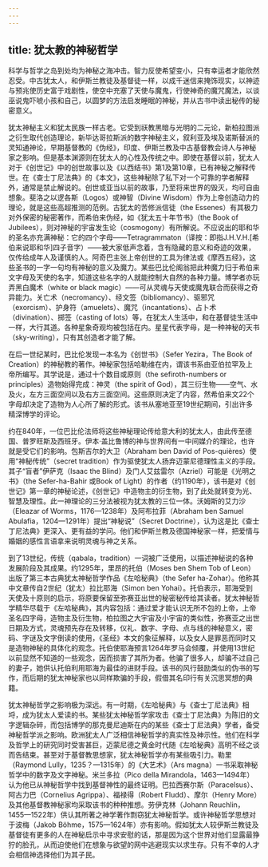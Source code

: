 ```yaml
---
---
---
```

title: 犹太教的神秘哲学
---




科学与哲学之岛到处均为神秘之海冲击。智力反使希望变小，只有幸运者才能欣然忍受。中古犹太人，和伊斯兰教徒及基督徒一样，以成千迷信来掩饰现实，以神迹与预兆使历史富于戏剧性，使空中充塞了天使与魔鬼，行使神奇的魔咒魔法，以谈巫说鬼吓唬小孩和自己，以圆梦的方法启发睡眠的神秘，并从古书中读出秘传的秘密意义。

犹太神秘主义和犹太民族一样古老。它受到祆教黑暗与光明的二元论，新柏拉图派之衍生取代创造理论，新毕达哥拉斯派的数字神秘主义，叙利亚及埃及诺斯替派的灵知通神论，早期基督教的《伪经》，印度、伊斯兰教及中古基督教会诗人与神秘家之影响。但是基本渊源则在犹太人的心性及传统之中。即使在基督以前，犹太人对于《创世记》中的创世故事以及《以西结书》第1及第10章，已有神秘之解释传世。在《查士丁尼法典》的《本文》，这些神秘除了私下对一个可靠的学者解释外，通常是禁止解说的。创世或亚当以前的故事，乃至将来世界的毁灭，均可自由想象。斐洛之以逻各斯（Logos）或神智（Divine Wisdom）作为上帝创造动力的理论，就是这些高超推测的范例。古犹太的苦修派信徒（the Essenes）有其极力对外保密的秘密著作，而希伯来伪经，如《犹太五十年节书》（the Book of Jubilees），则对神秘的宇宙发生论（cosmogony）有所解说。不应说出的耶和华的圣名亦充满神秘：它的四个字母——Tetragrammaton（译按：即指J.H.V.H.[希伯来说耶和华]四子音字）——被大家低声念着，含有隐藏的意义和奇迹的效果，仅传给成年人及谨慎的人。阿奇巴主张上帝创世的工具为律法或《摩西五经》，这些圣书的一字一句均有神秘的意义及魔力。某些巴比伦阁翁把此种魔力归于希伯来文字母及天使的名字，知道这些名字的人就能控制大自然的各种力量。博学者亦玩弄黑白魔术（white or black magic）——可从灵魂与天使或魔鬼联合而获得之奇异能力。关亡术（necromancy）、经文签（bibliomancy）、驱邪咒（exorcism）、护身符（amuelets）、魔咒（incantations）、占卜术（divination）、掷签（casting of lots）等，在犹太人生活中，和在基督徒生活中一样，大行其道。各种星象奇观均被包括在内。星星代表字母，是一种神秘的天书（sky-writing），只有其创造者才能了解。

在后一世纪某时，巴比伦发现一本名为《创世书》（Sefer Yezira，The Book of Creation）的神秘教的著作。神秘家包括哈勒维在内，谓该书系由亚伯拉罕及上帝所编写。其学说是，通过十个数目或原则（the sefiroth-numbers or principles）造物始得完成：神灵（the spirit of God），其三衍生物——空气、水及火，左方三面空间以及右方三面空间。这些原则决定了内容，然希伯来文22个字母却决定了造物为人心所了解的形式。该书从塞地亚至19世纪期间，引出许多精深博学的评论。

约在840年，一位巴比伦法师将这些神秘理论传给意大利的犹太人，由此传至德国、普罗旺斯及西班牙。伊本·盖比鲁博的神与世界间有一中间媒介的理论，也许就是受它们的影响。包斯吉尔的大卫（Abraham ben David of Pos-quières）使用“神秘传统”（secret tradition）作为驱使犹太人扬弃迈蒙尼德理性主义的手段。其子“盲者”伊萨克（Isaac the Blind）及门人艾兹雷尔（Azriel）可能是《光明之书》（the Sefer-ha-Bahir 或Book of Light）的作者（约1190年），该书是对《创世记》第一章的神秘论述，《创世记》中造物主的衍生物，到了此处就转变为光、智慧及理性。此一神理论的三分法被视为犹太教的三位一体。沃姆斯的艾力沙（Eleazar of Worms，1176—1238年）及阿布拉菲（Abraham ben Samuel Abulafia，1204—1291年）提出“神秘说”（Secret Doctrine），认为这是比《查士丁尼法典》更深入、更有益的学问。他们和伊斯兰教及德国神秘家一样，把爱情与婚姻的感性言语拿来说明灵魂与神之关系。

到了13世纪，传统（qabala，tradition）一词被广泛使用，以描述神秘说的各种发展阶段及其成果。约1295年，里昂的托伯（Moses ben Shem Tob of Leon）出版了第三本古典犹太神秘哲学作品《左哈秘典》（the Sefer ha-Zohar）。他称其中文章传自2世纪（犹太）拉比耶海（Simon ben Yohai）。托伯表示，耶海受到天使及十原则的启示，将原要保留至弥赛亚出世的秘密秘传给其读者。犹太神秘哲学精华尽载于《左哈秘典》，其内容包括：通过爱才能认识无所不包的上帝，上帝圣名四字母，造物主及衍生物，柏拉图之大宇宙及小宇宙的类似性，弥赛亚之出世日期及方式，灵魂预先存在及转移，仪礼、数字、字母、点与线的神秘意义，密码、字谜及文字倒读的使用，《圣经》本文的象征解释，以及女人是罪恶而同时又是造物神秘的具体化的观念。托伯使耶海预言1264年罗马会倾覆，并使用13世纪以前显然不知道的一些观念，因而损害了其所为者。他骗了很多人，却骗不过自己的妻子，她供认托伯利用耶海为最佳的进财手段。该书的风行鼓励类似的伪书的写作，而后期的犹太神秘家也以同样欺骗的手段，假借其名印行有关沉思冥想的典籍。

犹太神秘哲学之影响极为深远。有一时期，《左哈秘典》与《查士丁尼法典》相埒，成为犹太人爱读的书。某些犹太神秘哲学家攻击《查士丁尼法典》为陈旧的文字逻辑杂碎，而包括博学的那克曼尼迪斯在内的某些《查士丁尼法典》学者，备受神秘哲学派之影响。欧洲犹太人广泛相信神秘哲学的真实性及神示性。他们在科学及哲学上的研究同时受害甚巨，迈蒙尼德之黄金时代随《左哈秘典》高明不经之谈而告结束。甚至对于基督教思想家，犹太神秘哲学亦有某些吸引力。勒里（Raymond Lully，1235？—1315年）的《大艺术》（Ars magna）一书采取神秘哲学中的数字及文字神秘。米兰多拉（Pico della Mirandola，1463—1494年）认为他已从神秘哲学中找到基督神性的最终证明。巴拉西赛尔斯（Paracelsus）、阿古力巴（Cornelius Agrippa）、福禄得（Robert Fludd）、摩尔（Henry More）及其他基督教神秘家均采取该书的种种推想。劳伊克林（Johann Reuchlin，1455—1522年）供认其所著之神学著作剽窃犹太神秘哲学。或许神秘哲学思想对于波梅（Jakob Böhme，1575—1624年）亦有影响。假如犹太人较伊斯兰教徒及基督徒有更多的人在神秘启示中寻求安慰的话，那是因为这个世界对他们显露最狰狞的脸孔，从而迫使他们在想象与欲望的网中逃避现实以求生存。只有不幸的人才会相信神选择他们为其子民。